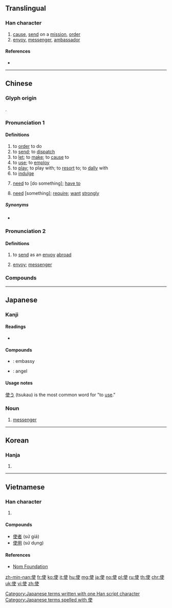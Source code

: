 {{also|便}}
==Translingual==

===Han character===
{{Han char|rn=9|rad=人|as=06|sn=8|four=25206|canj=OJLK|ids=⿰亻吏}}

# [[cause]], [[send]] on a [[mission]], [[order]]
# [[envoy]], [[messenger]], [[ambassador]]

====References====
* {{Han ref|kx=0101.050|dkj=00573|dj=0213.120|hdz=10145.020|uh=4F7F|ud=20351|bh=A8CF|bd=43215}}

----

==Chinese==
{{zh-forms|alt=駛:''sai2''; Cantonese “need”,洗:''sai2''; Cantonese “need”}}

===Glyph origin===
{{Han etym}}
{{Han compound|人|吏|ls=psc|c1=s|c2=p|alt1=亻}}.

===Pronunciation 1===
{{zh-pron
|m=shǐ
|c=sai2,si2
|c_note=sai2 - vernacular; si2 - literary
|h=pfs=sṳ́
|md=sāi/sṳ̄
|md_note=sāi - vernacular; sṳ̄ - literary
|mn=sái/xm,zz,tw:sú/qz:sír
|mn_note=sái - vernacular; sú/sír - literary
|mn-t=sai2
|w=2sr
|mc=1
|oc=1,1
|cat=v,n
}}

====Definitions====
{{zh-hanzi}}

# to [[order]] to do
# to [[send]]; to [[dispatch]]
# to [[let]]; to [[make]]; to [[cause]] to
# to [[use]]; to [[employ]]
# to [[play]]; to play with; to [[resort]] to; to [[dally]] with
# to [[indulge]]
# {{lb|zh|Cantonese}} [[need]] to [do something]; [[have to]]
#: {{zh-x|你 唔使 攞{lo2} 咁 多！|You don't need to get so much!|C}}
# {{lb|zh|Cantonese}} [[need]] [something]; [[require]]; [[want]] [[strongly]]

=====Synonyms=====
* {{qualifier|Cantonese}} {{sense|need}} {{zh-l|需要}}

===Pronunciation 2===
{{zh-pron
|m=shǐ,shì,2nb=rare variant
|c=si3
|h=pfs=sṳ́
|md=sái/sé̤ṳ
|md_note=sái - vernacular; sé̤ṳ - literary
|mn=sài/xm,zz,tw:sù/qz:sìr
|mn_note=sài - vernacular; sù/sìr - literary
|mn-t=sai3
|w=2sr
|mc=2
|oc=2,2
|cat=v,n
}}

====Definitions====
{{zh-hanzi}}

# {{lb|zh|historical}} to [[send]] as an [[envoy]] [[abroad]]
# [[envoy]]; [[messenger]]

===Compounds===
{{zh-der|使用|使得|唔使|唔使客氣|使乜|使錢|使巧兒|使數|使君子|倘使|借使|官使|使館|公使館|公使團|使用借貸|使費|使心作倖|使嘴使舌|動使|不聽使|使命|僕使|使心眼兒|呼奴使婢|不中使|中使|使性子|器使|任賢使能|使用率|和平使者|使乖|使臣|向使|使心用腹|使用錢|唆使|使女|假使|使喚|密使|五瘟使|但使|來使|庫大使|使蚊負山|小使|信使|使長|使酒|公使|廉使|占風使帆|奉使|使脾氣|使君|役使動物|使君有婦|使眼色|使節團|三司使|君臣佐使|大使|不聽使喚|內使|使絆子|勾使鬼|布政使|使貪使愚|差使|使用權|左使|大使館|使然|即使|使羊將狼|使臂使指|主使者|使命感|使不得|使勁|尊賢使能|使絆兒|就使|嗾使|使氣|國使|使令|如臂使指|專使|使壞|任使|十二使徒|使徒|役使|天使魚|天使|促使|使節|使星|強使|借風使船|勾欄使者|不辱使命|出使|全權公使|勾使|使者|使低嘴|主使|白衣天使|敕使|按察使|搪差使|看風使帆|星使|指使|看風使舵|支使|目使頤令|神差鬼使|祈使句|矜才使氣|目指氣使|監齋使者|白差使|插科使砌|番使|相風使帆|特使|炙冰使燥|混合使用|看風使船|氤氳大使|樞密使|河伯使者|採訪使|觀察使|護花使者|節度使|見風使帆|鹽鐵使|迫使|節使|鬼使神差|錢可使鬼|鹽運使|花鳥使|行使|鹺使|草根大使|驛使|驅使|駐外使節|頤指氣使|致使動詞|縱使|給使|綠衣使者|隨才器使|負才使氣|赤衣使者|鋪堂使費|巡按使|逼使|遣唐使|轉運使|箕帚之使|巡迴大使|見風使舵|設使|親善大使|舉賢使能|若使|致使|飛鳥使}}

----

==Japanese==

===Kanji===
{{ja-kanji|grade=3|rs=人06}}

====Readings====
* {{ja-readings|goon=[[し]] (shi)|kanon=[[し]] (shi)|kun=[[つか]] (tsuka), [[しむ]] (shimu), [[せしむ]] (seshimu), [[しめば]] (shimeba)}}

====Compounds====
{{top2}}
* {{ja-r|大使館|たいしかん}}: embassy
{{mid2}}
* {{ja-r|天使|てんし}}: angel
{{bottom}}

====Usage notes====
[[使う]] (tsukau) is the most common word for "to [[use]]."

===Noun===
{{ja-noun|し}}

# [[messenger]]

[[Category:Japanese terms written with one Han script character]]
[[Category:Japanese terms spelled with 使]]

----

==Korean==

===Hanja===
{{ko-hanja|hangeul=[[사]], [[시]]|rv=sa, si|mr=sa, si}}

# {{defn|lang=ko|sort=人06}}

----

==Vietnamese==

===Han character===
{{vi-hantu|[[sứ]], [[sử]], [[sửa]], [[thửa]]|rs=人06}}

# {{defn|lang=vi|sort=人06}}

====Compounds====
* [[使者]] (sứ giả)
* [[使用]] (sử dụng)

====References====
* [http://nomfoundation.org/common/nom_details.php?codepoint=4f7f Nom Foundation]

[[zh-min-nan:使]]
[[fr:使]]
[[ko:使]]
[[it:使]]
[[hu:使]]
[[mg:使]]
[[ja:使]]
[[no:使]]
[[pl:使]]
[[ru:使]]
[[th:使]]
[[chr:使]]
[[uk:使]]
[[vi:使]]
[[zh:使]]